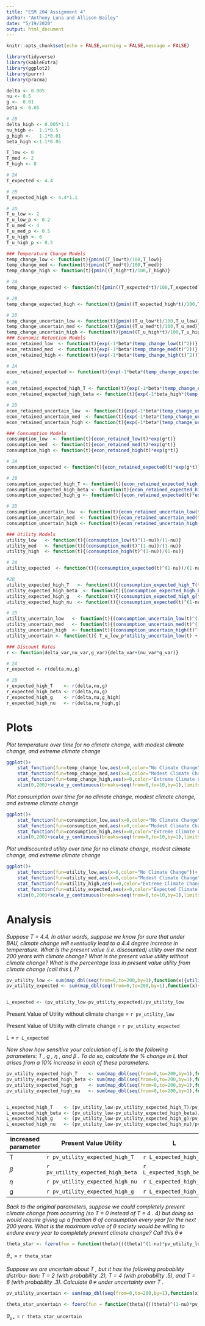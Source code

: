 ```yaml
---
title: "ESM 204 Assignment 4"
author: "Anthony Luna and Allison Bailey"
date: "5/19/2020"
output: html_document
---
```


```r
knitr::opts_chunk$set(echo = FALSE,warning = FALSE,message = FALSE)
```


```r
library(tidyverse)
library(kableExtra)
library(ggplot2)
library(purrr)
library(pracma)
```


```r
delta <- 0.005
nu <- 0.5
g <-  0.01
beta <- 0.05

# 2B
delta_high <- 0.005*1.1
nu_high <-  1.1*0.5
g_high <-   1.1*0.01
beta_high <-1.1*0.05

T_low <- 0
T_med <- 2
T_high <- 8

# 2A
T_expected <- 4.4

# 2B
T_expected_high <- 4.4*1.1

# 2D
T_u_low <- 2
T_u_low_p <- 0.2
T_u_med <- 4
T_u_med_p <- 0.5
T_u_high <- 6
T_u_high_p <- 0.3
```


```r
### Temperature Change Models
temp_change_low <- function(t){pmin((T_low*t)/100,T_low)}
temp_change_med <- function(t){pmin((T_med*t)/100,T_med)}
temp_change_high <- function(t){pmin((T_high*t)/100,T_high)}

# 2A
temp_change_expected <- function(t){pmin((T_expected*t)/100,T_expected)}

# 2B
temp_change_expected_high <- function(t){pmin((T_expected_high*t)/100,T_expected_high)}

# 2D
temp_change_uncertain_low <- function(t){pmin((T_u_low*t)/100,T_u_low)}
temp_change_uncertain_med <- function(t){pmin((T_u_med*t)/100,T_u_med)}
temp_change_uncertain_high <- function(t){pmin((T_u_high*t)/100,T_u_high)}
### Economic Retention Models
econ_retained_low  <- function(t){exp(-1*beta*(temp_change_low(t)^2))}
econ_retained_med  <- function(t){exp(-1*beta*(temp_change_med(t)^2))}
econ_retained_high <- function(t){exp(-1*beta*(temp_change_high(t)^2))}

# 2A
econ_retained_expected <- function(t){exp(-1*beta*(temp_change_expected(t)^2))}

# 2B
econ_retained_expected_high_T <- function(t){exp(-1*beta*(temp_change_expected_high(t)^2))}
econ_retained_expected_high_beta <- function(t){exp(-1*beta_high*(temp_change_expected(t)^2))}

# 2D
econ_retained_uncertain_low  <- function(t){exp(-1*beta*(temp_change_uncertain_low(t)^2))}
econ_retained_uncertain_med  <- function(t){exp(-1*beta*(temp_change_uncertain_med(t)^2))}
econ_retained_uncertain_high <- function(t){exp(-1*beta*(temp_change_uncertain_high(t)^2))}

### Consumption Models
consumption_low  <- function(t){econ_retained_low(t)*exp(g*t)}
consumption_med  <- function(t){econ_retained_med(t)*exp(g*t)}
consumption_high <- function(t){econ_retained_high(t)*exp(g*t)}

# 2A
consumption_expected <- function(t){econ_retained_expected(t)*exp(g*t)}

# 2B
consumption_expected_high_T <- function(t){econ_retained_expected_high_T(t)*exp(g*t)}
consumption_expected_high_beta <- function(t){econ_retained_expected_high_beta(t)*exp(g*t)}
consumption_expected_high_g <- function(t){econ_retained_expected(t)*exp(g_high*t)}

# 2D
consumption_uncertain_low  <- function(t){econ_retained_uncertain_low(t)*exp(g*t)}
consumption_uncertain_med  <- function(t){econ_retained_uncertain_med(t)*exp(g*t)}
consumption_uncertain_high <- function(t){econ_retained_uncertain_high(t)*exp(g*t)}

### Utility Models
utility_low   <- function(t){(consumption_low(t)^(1-nu))/(1-nu)}
utility_med   <- function(t){(consumption_med(t)^(1-nu))/(1-nu)}
utility_high  <- function(t){(consumption_high(t)^(1-nu))/(1-nu)}

# 2A
utility_expected  <- function(t){(consumption_expected(t)^(1-nu))/(1-nu)}

#2B
utility_expected_high_T   <- function(t){(consumption_expected_high_T(t)^(1-nu))/(1-nu)}
utility_expected_high_beta  <- function(t){(consumption_expected_high_beta(t)^(1-nu))/(1-nu)}
utility_expected_high_g   <- function(t){(consumption_expected_high_g(t)^(1-nu))/(1-nu)}
utility_expected_high_nu  <- function(t){(consumption_expected(t)^(1-nu_high))/(1-nu_high)}

# 2D
utility_uncertain_low   <- function(t){(consumption_uncertain_low(t)^(1-nu))/(1-nu)}
utility_uncertain_med   <- function(t){(consumption_uncertain_med(t)^(1-nu))/(1-nu)}
utility_uncertain_high  <- function(t){(consumption_uncertain_high(t)^(1-nu))/(1-nu)}
utility_uncertain <- function(t){ T_u_low_p*utility_uncertain_low(t) +  T_u_med_p*utility_uncertain_med(t) + T_u_high_p*utility_uncertain_high(t)}

### Discount Rates
r <- function(delta_var,nu_var,g_var){delta_var+(nu_var*g_var)}

# 2A
r_expected <- r(delta,nu,g)

# 2B
r_expected_high_T    <- r(delta,nu,g)
r_expected_high_beta <- r(delta,nu,g)
r_expected_high_g    <- r(delta,nu,g_high)
r_expected_high_nu   <- r(delta,nu_high,g)

```

# Plots

*Plot temperature over time for no climate change, with modest climate change, and extreme climate change*

```r
ggplot()+
	stat_function(fun=temp_change_low,aes(x=0,color="No Climate Change"))+
	stat_function(fun=temp_change_med,aes(x=0,color="Modest Climate Change"))+
	stat_function(fun=temp_change_high,aes(x=0,color="Extreme Climate Change"))+
	xlim(0,200)+scale_y_continuous(breaks=seq(from=0,to=10,by=1),limits = c(0,10))
```

*Plot consumption over time for no climate change, modest climate change, and extreme climate change*

```r
ggplot()+
	stat_function(fun=consumption_low,aes(x=0,color="No Climate Change"))+
	stat_function(fun=consumption_med,aes(x=0,color="Modest Climate Change"))+
	stat_function(fun=consumption_high,aes(x=0,color="Extreme Climate Change"))+
	xlim(0,200)+scale_y_continuous(breaks=seq(from=0,to=10,by=1),limits = c(0,10))
```

*Plot undiscounted utility over time for no climate change, modest climate change, and extreme climate change*

```r
ggplot()+
	stat_function(fun=utility_low,aes(x=0,color="No Climate Change"))+
	stat_function(fun=utility_med,aes(x=0,color="Modest Climate Change"))+
	stat_function(fun=utility_high,aes(x=0,color="Extreme Climate Change"))+
	stat_function(fun=utility_expected,aes(x=0,color="Expected Climate Change"))+
	xlim(0,200)+scale_y_continuous(breaks=seq(from=0,to=10,by=1),limits = c(0,10))
```

# Analysis

*Suppose T = 4.4. In other words, suppose we know for sure that under BAU, climate change will eventually lead to a 4.4 degree increase in temperature. What is the present value (i.e. discounted) utility over the next 200 years with climate change? What is the present value utility without climate change? What is the percentage loss in present value utility from climate change (call this L )?*

```r
pv_utility_low <- sum(map_dbl(seq(from=0,to=200,by=1),function(x){utility_low(x)/(1+r_expected)^x}))
pv_utility_expected <- sum(map_dbl(seq(from=0,to=200,by=1),function(x){utility_expected(x)/(1+r_expected)^x}))


L_expected <- (pv_utility_low-pv_utility_expected)/pv_utility_low

```

Present Value of Utility without climate change = `r pv_utility_low`

Present Value of Utility with climate change = `r pv_utility_expected`

L = `r L_expected`

*Now show how sensitive your calculation of L is to the following parameters: T , g , η , and β . To do so, calculate the % change in L that arises from a 10% increase in each of these parameters.*

```r
pv_utility_expected_high_T    <- sum(map_dbl(seq(from=0,to=200,by=1),function(x){utility_expected_high_T(x)/(1+r_expected_high_T)^x}))
pv_utility_expected_high_beta <- sum(map_dbl(seq(from=0,to=200,by=1),function(x){utility_expected_high_beta(x)/(1+r_expected_high_beta)^x}))
pv_utility_expected_high_g    <- sum(map_dbl(seq(from=0,to=200,by=1),function(x){utility_expected_high_g(x)/(1+r_expected_high_g)^x}))
pv_utility_expected_high_nu   <- sum(map_dbl(seq(from=0,to=200,by=1),function(x){utility_expected_high_nu(x)/(1+r_expected_high_nu)^x}))


L_expected_high_T    <- (pv_utility_low-pv_utility_expected_high_T)/pv_utility_low
L_expected_high_beta <- (pv_utility_low-pv_utility_expected_high_beta)/pv_utility_low
L_expected_high_g    <- (pv_utility_low-pv_utility_expected_high_g)/pv_utility_low
L_expected_high_nu   <- (pv_utility_low-pv_utility_expected_high_nu)/pv_utility_low

```

increased parameter|Present Value Utility| L |
-------------------|---------------------|---|
T|`r pv_utility_expected_high_T`|`r L_expected_high_T`|
$\beta$|`r pv_utility_expected_high_beta`|`r L_expected_high_beta`|
$\eta$|`r pv_utility_expected_high_nu`|`r L_expected_high_nu`|
g|`r pv_utility_expected_high_g`|`r L_expected_high_g`|

*Back to the original parameters, suppose we could completely prevent climate change from occurring (so T = 0 instead of T = 4 . 4) but doing so would require giving up a fraction θ of consumption every year for the next 200 years. What is the maximum value of θ society would be willing to endure every year to completely prevent climate change? Call this θ∗*
```r

theta_star <- fzero(fun = function(theta){((theta)^(1-nu)*pv_utility_low) - pv_utility_expected},x = 0)$x

```

$\theta_{\star}$ = `r theta_star`

*Suppose we are uncertain about T , but it has the following probability distribu- tion: T = 2 (with probability .2), T = 4 (with probability .5), and T = 6 (with probability .3). Calculate θ∗ under uncertainty over T .*

```r
pv_utility_uncertain <- sum(map_dbl(seq(from=0,to=200,by=1),function(x){utility_uncertain(x)/(1+r_expected)^x}))

theta_star_uncertain <- fzero(fun = function(theta){((theta)^(1-nu)*pv_utility_low) - pv_utility_uncertain},x = 0)$x

```


$\theta_{u\star}$ = `r theta_star_uncertain`

